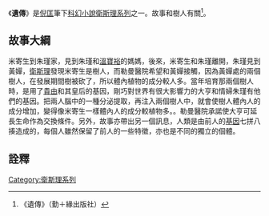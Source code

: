 《'''遺傳'''》是[[倪匡|倪匡]]筆下[[科幻小說|科幻小說]][[衛斯理系列|衛斯理系列]]之一。故事和樹人有關<ref>《遺傳》（勤＋緣出版社）</ref>。

==故事大綱==

米寄生到朱瑾家，見到朱瑾和[[溫寶裕|溫寶裕]]的媽媽，後來，米寄生和朱瑾離開，朱瑾見到黃嬋，[[衛斯理|衛斯理]]發現米寄生是樹人，而勒曼醫院希望和黃嬋接觸，因為黃嬋處的兩個樹人，在發展期間樹被砍了，所以體內植物的成分較人多。當年培育那兩個樹人時，是用了[[貴由|貴由]]和其皇后的基因，剛巧對世界有很大影響力的大亨和情婦朱瑾有他們的基因。把兩人腦中的一種分泌提取，再注入兩個樹人中，就會使樹人體內人的成分增加，變得像米寄生一樣體內人的成分較植物多。。勒曼醫院承諾使大亨可延長生命作為交換條件。另外，故事亦帶出另一個訊息，人類是由前人的[[基因|基因]]七拼八揍造成的，每個人雖然保留了前人的一些特徵，亦也是不同的獨立的個體。

==詮釋==
<div class="references-small">
<references />
</div>

{{s-start}}
{{s-bef | before=093 [[解脫|解脫]]}}
{{s-ttl | title=衛斯理系列（按編號） | years=094 }}
{{s-aft | after=095 [[爆炸（小說）|爆炸]]}}
{{end box}}

{{衛斯理系列}}
[[Category:衛斯理系列|Category:衛斯理系列]]